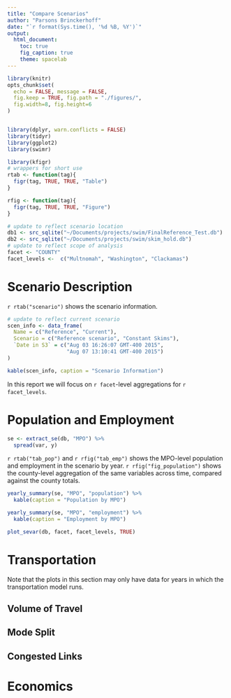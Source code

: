 ```yaml
---
title: "Compare Scenarios"
author: "Parsons Brinckerhoff"
date: "`r format(Sys.time(), '%d %B, %Y')`"
output: 
  html_document:
    toc: true
    fig_caption: true
    theme: spacelab
---
```


```r
library(knitr)
opts_chunk$set(
  echo = FALSE, message = FALSE,
  fig.keep = TRUE, fig.path = "./figures/",
  fig.width=8, fig.height=6
)


library(dplyr, warn.conflicts = FALSE)
library(tidyr)
library(ggplot2)
library(swimr)
```

```r
library(kfigr)
# wrappers for short use
rtab <- function(tag){
  figr(tag, TRUE, TRUE, "Table")
}

rfig <- function(tag){
  figr(tag, TRUE, TRUE, "Figure")
}
```


```r
# update to reflect scenario location
db1 <- src_sqlite("~/Documents/projects/swim/FinalReference_Test.db")
db2 <- src_sqlite("~/Documents/projects/swim/skim_hold.db")
# update to reflect scope of analysis
facet <- "COUNTY"
facet_levels <-  c("Multnomah", "Washington", "Clackamas")
```


# Scenario Description

`r rtab("scenario")` shows the scenario information.

```r
# update to reflect current scenario
scen_info <- data_frame(
  Name = c("Reference", "Current"),
  Scenario = c("Reference scenario", "Constant Skims"),
  `Date in S3` = c("Aug 03 16:26:07 GMT-400 2015", 
                   "Aug 07 13:10:41 GMT-400 2015")
)

kable(scen_info, caption = "Scenario Information")
```

In this report we will focus on `r facet`-level aggregations for 
`r facet_levels`.

# Population and Employment

```r
se <- extract_se(db, "MPO") %>%
  spread(var, y)
```

`r rtab("tab_pop")` and `r rfig("tab_emp")` shows the MPO-level population and
employment in the scenario by year. `r rfig("fig_population")` shows the
county-level aggregation of the same variables across time, compared against the
county totals.

```r
yearly_summary(se, "MPO", "population") %>%
  kable(caption = "Population by MPO")
```

```r
yearly_summary(se, "MPO", "employment") %>% 
  kable(caption = "Employment by MPO")
```

```r
plot_sevar(db, facet, facet_levels, TRUE)
```

# Transportation 
Note that the plots in this section may only have data for years in which the 
transportation model runs.

## Volume of Travel



## Mode Split


## Congested Links



# Economics




